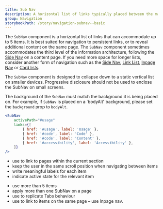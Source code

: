 ```yaml
---
title: Sub Nav
description: A horizontal list of links typically placed between the main navigation and page content.
group: Navigation
storybookPath: /story/navigation-subnav--basic
---
```


The `SubNav` component is a horizontal list of links that can accommodate up to 5 items. It is best suited for navigation to persistent links, or to reveal additional content on the same page. The `SubNav` component sometimes accommodates the third level of the information architecture, following the [Side Nav](/components/side-nav) on a content page. If you need more space for longer lists, consider another form of navigation such as the [Side Nav](/components/side-nav), [Link List](/components/link-list), [Inpage Nav](/components/inpage-nav) or [Card lists](/components/card#card-lists).

The `SubNav` component is designed to collapse down to a static vertical list on smaller devices. Progressive disclosure should not be used to enclose the SubNav on small screens.

The background of the `SubNav` must match the background it is being placed on. For example, if `SubNav` is placed on a 'bodyAlt' background, please set the `background` prop to `bodyAlt`.

```jsx live
<SubNav
	activePath="#usage"
	links={[
		{ href: '#usage', label: 'Usage' },
		{ href: '#code', label: 'Code' },
		{ href: '#code', label: 'Content' },
		{ href: '#accessibility', label: 'Accessibility' },
	]}
/>
```

<DoHeading />

- use to link to pages within the current section
- keep the user in the same scroll position when navigating between items
- write meaningful labels for each item
- indicate active state for the relevant item

<DontHeading />

- use more than 5 items
- apply more than one SubNav on a page
- use to replicate Tabs behaviour
- use to link to items on the same page – use Inpage nav.

